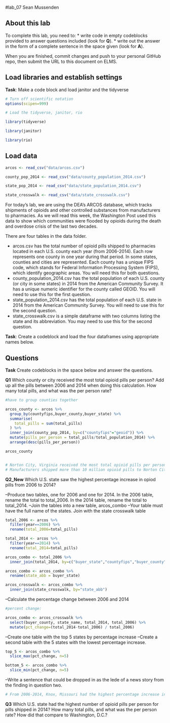 #lab_07 
Sean Mussenden

## About this lab

To complete this lab, you need to:
* write code in empty codeblocks provided to answer questions included (look for **Q**).
* write out the answer in the form of a complete sentence in the space given (look for **A**).

When you are finished, commit changes and push to your personal GitHub repo, then submit the URL to this document on ELMS.

## Load libraries and establish settings
**Task**: Make a code block and load janitor and the tidyverse

```r
# Turn off scientific notation
options(scipen=999)

# Load the tidyverse, janitor, rio

library(tidyverse)

library(janitor)

library(rio)
```

## Load data

```r

arcos <- read_csv("data/arcos.csv")

county_pop_2014 <- read_csv("data/county_population_2014.csv") 

state_pop_2014 <- read_csv("data/state_population_2014.csv")

state_crosswalk <- read_csv("data/state_crosswalk.csv")

```

For today's lab, we are using the DEA's ARCOS database, which tracks shipments of opioids and other controlled substances from manufacturers to pharmacies.  As we will read this week, the Washington Post used this data to show which communities were flooded by opioids during the death and overdose crisis of the last two decades. 

There are four tables in the data folder. 

* arcos.csv has the total number of opioid pills shipped to pharmacies located in each U.S. county each year (from 2006-2014). Each row represents one county in one year during that period. In some states, counties and cities are represented. Each county has a unique FIPS code, which stands for Federal Information Processing System (FIPS), which identify geographic areas. You will need this for both questions.
* county_population_2014.csv has the total population of each U.S. county (or city in some states) in 2014 from the American Community Survey. It has a unique numeric identifier for the county called GEOID. You will need to use this for the first question.
* state_population_2014.csv has the total population of each U.S. state in 2014 from the American Community Survey. You will need to use this for the second question.
* state_crosswalk.csv is a simple dataframe with two columns listing the state and its abbreviation.  You may need to use this for the second question.

**Task**: Create a codeblock and load the four dataframes using appropriate names below.

## Questions
**Task** Create codeblocks in the space below and answer the questions. 

**Q1** Which county or city received the most total opioid pills per person? Add up all the pills between 2006 and 2014 when doing this calculation. How many total pills, and what was the per person rate?

```r
#have to group counties together 

arcos_county <- arcos %>% 
  group_by(countyfips,buyer_county,buyer_state) %>%
  summarise(
    total_pills = sum(total_pills)
  ) %>%
  inner_join(county_pop_2014, by=c("countyfips"="geoid")) %>%
  mutate(pills_per_person = total_pills/total_population_2014) %>%
  arrange(desc(pills_per_person))

arcos_county


# Norton City, Virginia received the most total opioid pills per person with 2628.9 pills per person.
# Manufacturers shipped more than 10 million opioid pills to Norton City, Virginia between 2006 and 2014. That represented 2629 opioid pills for every person who lived in the city, a higher rate than anywhere else in the U.S. 


```

**Q2_New** 
Which U.S. state saw the highest percentage increase in opiod pills from 2006 to 2014? 

--Produce two tables, one for 2006 and one for 2014. In the 2006 table, rename the total to total_2006. In the 2014 table, rename the total to total_2014. 
--Join the tables into a new table, arcos_combo
--Your table must have the full name of the states. Join with the state crosswalk table

```r
total_2006 <- arcos %>%
  filter(year==2006) %>%
  rename(total_2006=total_pills)

total_2014 <- arcos %>%
  filter(year==2014) %>%
  rename(total_2014=total_pills)

arcos_combo <- total_2006 %>%
  inner_join(total_2014, by=c("buyer_state","countyfips","buyer_county"))

arcos_combo <- arcos_combo %>%
  rename(state_abb = buyer_state)

arcos_crosswalk <- arcos_combo %>%
  inner_join(state_crosswalk, by="state_abb")
```

--Calculate the percentage change between 2006 and 2014

```r
#percent change:

arcos_combo <- arcos_crosswalk %>%
  select(buyer_county, state_name, total_2014, total_2006) %>%
  mutate(pct_change=(total_2014-total_2006) / total_2006)
```

--Create one table with the top 5 states by percentage increase 
--Create a second table with the 5 states with the lowest percentage increase.

```r

top_5 <- arcos_combo %>%
  slice_max(pct_change, n=5)

bottom_5 <- arcos_combo %>%
  slice_min(pct_change, n=5)

```

--Write a sentence that could be dropped in as the lede of a news story from the finding in question two. 

```r
# From 2006-2014, Knox, Missouri had the highest percentage increase in total opioid pills, with an increase of 361.2%, while Reagan, Texas had the lowest percent increase at -0.99%. 

```


**Q3** Which U.S. state had the highest number of opioid pills per person for pills shipped in 2014? How many total pills, and what was the per person rate? How did that compare to Washington, D.C.?

```r


```
